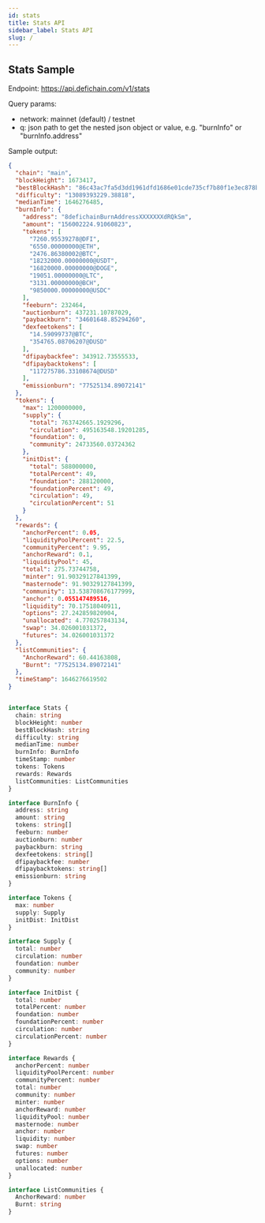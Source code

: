 ```yaml
---
id: stats
title: Stats API
sidebar_label: Stats API
slug: /
---
```


## Stats Sample

Endpoint: https://api.defichain.com/v1/stats

Query params:
* network: mainnet (default) / testnet
* q: json path to get the nested json object or value, e.g. "burnInfo" or "burnInfo.address"

Sample output:
```json
{
  "chain": "main",
  "blockHeight": 1673417,
  "bestBlockHash": "86c43ac7fa5d3dd1961dfd1686e01cde735cf7b80f1e3ec878b118d6844bc5ba",
  "difficulty": "13089393229.38818",
  "medianTime": 1646276485,
  "burnInfo": {
    "address": "8defichainBurnAddressXXXXXXXdRQkSm",
    "amount": "156002224.91060823",
    "tokens": [
      "7260.95539278@DFI",
      "6550.00000000@ETH",
      "2476.86380002@BTC",
      "18232000.00000000@USDT",
      "16820000.00000000@DOGE",
      "19051.00000000@LTC",
      "3131.00000000@BCH",
      "9850000.00000000@USDC"
    ],
    "feeburn": 232464,
    "auctionburn": 437231.10787029,
    "paybackburn": "34601648.85294260",
    "dexfeetokens": [
      "14.59099737@BTC",
      "354765.08706207@DUSD"
    ],
    "dfipaybackfee": 343912.73555533,
    "dfipaybacktokens": [
      "117275786.33108674@DUSD"
    ],
    "emissionburn": "77525134.89072141"
  },
  "tokens": {
    "max": 1200000000,
    "supply": {
      "total": 763742665.1929296,
      "circulation": 495163548.19201285,
      "foundation": 0,
      "community": 24733560.03724362
    },
    "initDist": {
      "total": 588000000,
      "totalPercent": 49,
      "foundation": 288120000,
      "foundationPercent": 49,
      "circulation": 49,
      "circulationPercent": 51
    }
  },
  "rewards": {
    "anchorPercent": 0.05,
    "liquidityPoolPercent": 22.5,
    "communityPercent": 9.95,
    "anchorReward": 0.1,
    "liquidityPool": 45,
    "total": 275.73744758,
    "minter": 91.90329127841399,
    "masternode": 91.90329127841399,
    "community": 13.538708676177999,
    "anchor": 0.055147489516,
    "liquidity": 70.17518040911,
    "options": 27.242859820904,
    "unallocated": 4.770257843134,
    "swap": 34.026001031372,
    "futures": 34.026001031372
  },
  "listCommunities": {
    "AnchorReward": 60.44163808,
    "Burnt": "77525134.89072141"
  },
  "timeStamp": 1646276619502
}
```

```typescript

interface Stats {
  chain: string
  blockHeight: number
  bestBlockHash: string
  difficulty: string
  medianTime: number
  burnInfo: BurnInfo
  timeStamp: number
  tokens: Tokens
  rewards: Rewards
  listCommunities: ListCommunities
}

interface BurnInfo {
  address: string
  amount: string
  tokens: string[]
  feeburn: number
  auctionburn: number
  paybackburn: string
  dexfeetokens: string[]
  dfipaybackfee: number
  dfipaybacktokens: string[]
  emissionburn: string
}

interface Tokens {
  max: number
  supply: Supply
  initDist: InitDist
}

interface Supply {
  total: number
  circulation: number
  foundation: number
  community: number
}

interface InitDist {
  total: number
  totalPercent: number
  foundation: number
  foundationPercent: number
  circulation: number
  circulationPercent: number
}

interface Rewards {
  anchorPercent: number
  liquidityPoolPercent: number
  communityPercent: number
  total: number
  community: number
  minter: number
  anchorReward: number
  liquidityPool: number
  masternode: number
  anchor: number
  liquidity: number
  swap: number
  futures: number
  options: number
  unallocated: number
}

interface ListCommunities {
  AnchorReward: number
  Burnt: string
}
```
